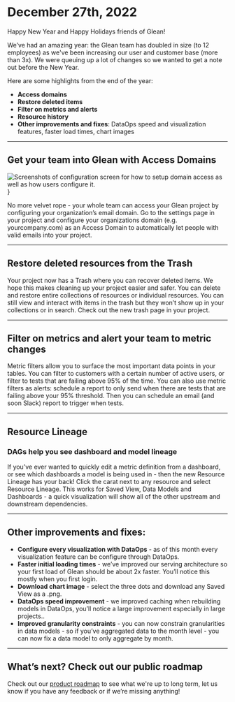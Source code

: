 # December 27th, 2022

Happy New Year and Happy Holidays friends of Glean!

We’ve had an amazing year: the Glean team has doubled in size (to 12 employees) as we've been increasing our user and customer base (more than 3x). We were queuing up a lot of changes so we wanted to get a note out before the New Year.

Here are some highlights from the end of the year:

- **Access domains**
- **Restore deleted items**
- **Filter on metrics and alerts**
- **Resource history**
- **Other improvements and fixes**: DataOps speed and visualization features, faster load times, chart images

---

## Get your team into Glean with Access Domains

<img
  src="/product_updates/221227_access.png"
  alt="Screenshots of configuration screen for how to setup domain access as well as how users configure it."
/>
}

No more velvet rope - your whole team can access your Glean project by configuring your organization’s email domain. Go to the settings page in your project and configure your organizations domain (e.g. yourcompany.com) as an Access Domain to automatically let people with valid emails into your project.

---

## Restore deleted resources from the Trash

Your project now has a Trash where you can recover deleted items. We hope this makes cleaning up your project easier and safer. You can delete and restore entire collections of resources or individual resources. You can still view and interact with items in the trash but they won’t show up in your collections or in search. Check out the new trash page in your project.

---

## Filter on metrics and alert your team to metric changes

Metric filters allow you to surface the most important data points in your tables. You can filter to customers with a certain number of active users, or filter to tests that are failing above 95% of the time. You can also use metric filters as alerts: schedule a report to only send when there are tests that are failing above your 95% threshold. Then you can schedule an email (and soon Slack) report to trigger when tests.

---

## Resource Lineage

### DAGs help you see dashboard and model lineage

If you’ve ever wanted to quickly edit a metric definition from a dashboard, or see which dashboards a model is being used in - then the new Resource Lineage has your back! Click the carat next to any resource and select Resource Lineage. This works for Saved View, Data Models and Dashboards - a quick visualization will show all of the other upstream and downstream dependencies.

---

## Other improvements and fixes:

- **Configure every visualization with DataOps** - as of this month every visualization feature can be configure through DataOps.
- **Faster initial loading times** - we’ve improved our serving architecture so your first load of Glean should be about 2x faster. You’ll notice this mostly when you first login.
- **Download chart image** - select the three dots and download any Saved View as a .png.
- **DataOps speed improvement** - we improved caching when rebuilding models in DataOps, you’ll notice a large improvement especially in large projects..
- **Improved granularity constraints** - you can now constrain granularities in data models - so if you’ve aggregated data to the month level - you can now fix a data model to only aggregate by month.

---

## What’s next? Check out our public roadmap

Check out our [product roadmap](product-roadmap) to see what we're up to long term, let us know if you have any feedback or if we’re missing anything!
